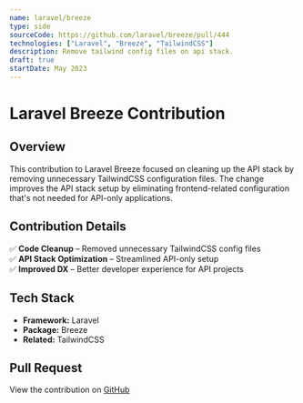 ```yaml
---
name: laravel/breeze
type: side
sourceCode: https://github.com/laravel/breeze/pull/444
technologies: ["Laravel", "Breeze", "TailwindCSS"]
description: Remove tailwind config files on api stack.
draft: true
startDate: May 2023
---
```


# **Laravel Breeze Contribution**

## **Overview**

This contribution to Laravel Breeze focused on cleaning up the API stack by removing unnecessary TailwindCSS configuration files. The change improves the API stack setup by eliminating frontend-related configuration that's not needed for API-only applications.

## **Contribution Details**

✅ **Code Cleanup** – Removed unnecessary TailwindCSS config files  
✅ **API Stack Optimization** – Streamlined API-only setup  
✅ **Improved DX** – Better developer experience for API projects

## **Tech Stack**

- **Framework:** Laravel
- **Package:** Breeze
- **Related:** TailwindCSS

## **Pull Request**

View the contribution on [GitHub](https://github.com/laravel/breeze/pull/444)
